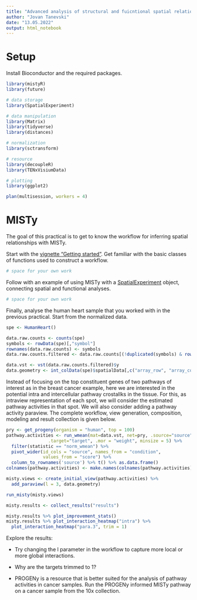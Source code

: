 ```yaml
---
title: "Advanced analysis of structural and fuicntional spatial relationships"
author: "Jovan Tanevski"
date: "13.05.2022"
output: html_notebook
---
```


# Setup

Install Bioconductor and the required packages.

```r
library(mistyR)
library(future)

# data storage
library(SpatialExperiment)

# data manipulation
library(Matrix)
library(tidyverse)
library(distances)

# normalization
library(sctransform)

# resource
library(decoupleR)
library(TENxVisiumData)

# plotting
library(ggplot2)

plan(multisession, workers = 4)
```

# MISTy

The goal of this practical is to get to know the workflow for inferring spatial relationships with MISTy.

Start with the [vignette "Getting started"](https://saezlab.github.io/mistyR/articles/mistyR.html). Get familiar with the basic classes of functions used to construct a workflow.

```r
# space for your own work
```

Follow with an example of using MISTy with a [SpatialExperiment](https://saezlab.github.io/mistyR/articles/mistySpatialExperiment.html) object, connecting spatial and functional analyses.

```r
# space for your own work
```

Finally, analyse the human heart sample that you worked with in the previous practical. Start from the normalized data.

```r
spe <- HumanHeart()

data.raw.counts <- counts(spe)
symbols <- rowData(spe)[,"symbol"]
rownames(data.raw.counts) <- symbols
data.raw.counts.filtered <- data.raw.counts[(!duplicated(symbols) & rowSums(data.raw.counts) != 0), ]

data.vst <- vst(data.raw.counts.filtered)$y
data.geometry <- int_colData(spe)$spatialData[,c("array_row", "array_col")]

```

Instead of focusing on the top constituent genes of two pathways of interest as in the breast cancer example, here we are interested in the potential intra and intercellular pathway crostallks in the tissue. For this, as intraview representation of each spot, we will consider the estimated pathway activities in that spot. We will also consider adding a pathway activity paraview. The complete workflow, view generation, composition, modeling and result collection is given below.

```r
pry <- get_progeny(organism = "human", top = 100)
pathway.activities <- run_wmean(mat=data.vst, net=pry, .source="source",
                .target="target", .mor = "weight", minsize = 5) %>%
  filter(statistic == "norm_wmean") %>%
  pivot_wider(id_cols = "source", names_from = "condition",
              values_from = "score") %>%
  column_to_rownames('source') %>% t() %>% as.data.frame()
colnames(pathway.activities) <- make.names(colnames(pathway.activities))

misty.views <- create_initial_view(pathway.activities) %>% 
  add_paraview(l = 3, data.geometry)

run_misty(misty.views)

misty.results <- collect_results("results")

misty.results %>% plot_improvement_stats()
misty.results %>% plot_interaction_heatmap("intra") %>% 
  plot_interaction_heatmap("para.3", trim = 1)

```

Explore the results:

-   Try changing the l parameter in the workflow to capture more local or more global interactions.

-   Why are the targets trimmed to 1?

-   PROGENy is a resource that is better suited for the analysis of pathway activities in cancer samples. Run the PROGENy informed MISTy pathway on a cancer sample from the 10x collection.
